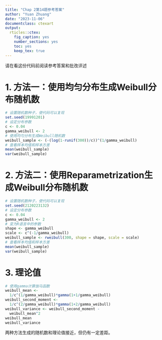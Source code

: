```yaml
---
title: "Chap 2第14题参考答案"
author: "Yuan Zhuang"
date: "2023-11-06"
documentclass: ctexart
output:
  rticles::ctex:
    fig_caption: yes
    number_sections: yes
    toc: yes
    keep_tex: true
---
```

请在看这份代码前阅读参考答案和批改评述

# 1. 方法一：使用均匀分布生成Weibull分布随机数
```r
# 设置随机数种子，使代码可以复现
set.seed(19991201)
# 设定分布参数
c <- 0.04
gamma_weibull <- 2
# 使用均匀分布生成Weibull随机数
weibull_sample <- (-(log(1-runif(300))/c))^(1/gamma_weibull)
# 查看样本均值和样本方差
mean(weibull_sample)
var(weibull_sample)
```

# 2. 方法二：使用Reparametrization生成Weibull分布随机数
```r
# 设置随机数种子，使代码可以复现
set.seed(2120223132)
# 设定分布参数
c <- 0.04
gamma_weibull <- 2
# 变为R语言中的参数
shape <- gamma_weibull
scale <- c^(-1/gamma_weibull)
weibull_sample <- rweibull(300, shape = shape, scale = scale)
# 查看样本均值和样本方差
mean(weibull_sample)
var(weibull_sample)
```

# 3. 理论值
```r
# 使用gamma计算伽马函数
weibull_mean <- 
  1/c^(1/gamma_weibull)*gamma(1+1/gamma_weibull)
weibull_second_moment <- 
  1/c^(2/gamma_weibull)*gamma(1+2/gamma_weibull)
weibull_variance <- weibull_second_moment - 
  weibull_mean^2
weibull_mean
weibull_variance
```

两种方法生成的随机数和理论值接近，但仍有一定差距。